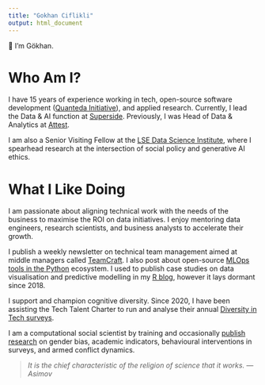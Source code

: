 ```yaml
---
title: "Gokhan Ciflikli"
output: html_document
---
```


👋 I'm Gökhan.

# Who Am I?

I have 15 years of experience working in tech, open-source software development ([Quanteda Initiative](https://quanteda.org/)), and applied research. Currently, I lead the Data & AI function at [Superside](https://www.superside.com/). Previously, I was Head of Data & Analytics at [Attest](https://www.askattest.com/).

I am also a Senior Visiting Fellow at the [LSE Data Science Institute](https://www.lse.ac.uk/DSI), where I spearhead research at the intersection of social policy and generative AI ethics.

# What I Like Doing

I am passionate about aligning technical work with the needs of the business to maximise the ROI on data initiatives. I enjoy mentoring data engineers, research scientists, and business analysts to accelerate their growth.

I publish a weekly newsletter on technical team management aimed at middle managers called [TeamCraft](https://teamcraft.substack.com/). I also post about open-source [MLOps tools in the Python](https://gokhan.io/python) ecosystem. I used to publish case studies on data visualisation and predictive modelling in my [R blog](https://gokhan.io/post), however it lays dormant since 2018.

I support and champion cognitive diversity. Since 2020, I have been assisting the Tech Talent Charter to run and analyse their annual [Diversity in Tech surveys](https://report.techtalentcharter.co.uk/diversity-in-tech).

I am a computational social scientist by training and occasionally [publish research](https://scholar.google.com/citations?user=DSwbOtcAAAAJ&hl=en) on gender bias, academic indicators, behavioural interventions in surveys, and armed conflict dynamics.

>_It is the chief characteristic of the religion of science that it works. ---Asimov_

